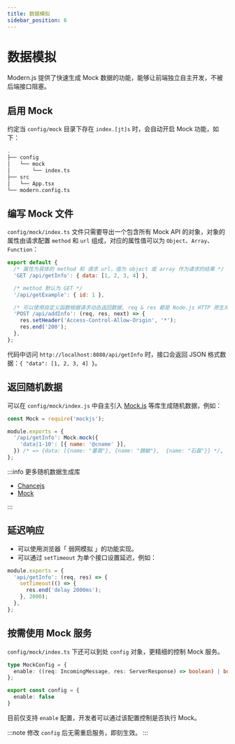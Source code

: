 ```yaml
---
title: 数据模拟
sidebar_position: 6
---
```

# 数据模拟

Modern.js 提供了快速生成 Mock 数据的功能，能够让前端独立自主开发，不被后端接口阻塞。

## 启用 Mock

约定当 `config/mock` 目录下存在 `index.[jt]s` 时，会自动开启 Mock 功能，如下：

```bash
.
├── config
│   └── mock
│       └── index.ts
├── src
│   └── App.tsx
└── modern.config.ts
```

## 编写 Mock 文件

`config/mock/index.ts` 文件只需要导出一个包含所有 Mock API 的对象，对象的属性由请求配置 `method` 和 `url` 组成，对应的属性值可以为 `Object`、`Array`、`Function`：

```js
export default {
  /* 属性为具体的 method 和 请求 url，值为 object 或 array 作为请求的结果 */
  'GET /api/getInfo': { data: [1, 2, 3, 4] },

  /* method 默认为 GET */
  '/api/getExample': { id: 1 },

  /* 可以使用自定义函数根据请求动态返回数据, req & res 都是 Node.js HTTP 原生对象 */
  'POST /api/addInfo': (req, res, next) => {
    res.setHeader('Access-Control-Allow-Origin', '*');
    res.end('200');
  },
};
```

代码中访问 `http://localhost:8080/api/getInfo` 时，接口会返回 JSON 格式数据：`{ "data": [1, 2, 3, 4] }`。

## 返回随机数据

可以在 `config/mock/index.js` 中自主引入 [Mock.js](https://github.com/nuysoft/Mock/wiki/Getting-Started) 等库生成随机数据，例如：

```js
const Mock = require('mockjs');

module.exports = {
  '/api/getInfo': Mock.mock({
    'data|1-10': [{ name: '@cname' }],
  }) /* => {data: [{name: "董霞"}, {name: "魏敏"},  {name: "石磊"}} */,
};
```

:::info 更多随机数据生成库

- [Chancejs](https://github.com/chancejs/chancejs)
- [Mock](https://github.com/nuysoft/Mock/wiki/Getting-Started)

:::

## 延迟响应

- 可以使用浏览器「 弱网模拟 」的功能实现。
- 可以通过 `setTimeout` 为单个接口设置延迟，例如：

```js
module.exports = {
  'api/getInfo': (req, res) => {
    setTimeout(() => {
      res.end('delay 2000ms');
    }, 2000);
  },
};
```

## 按需使用 Mock 服务

`config/mock/index.ts` 下还可以到处 `config` 对象，更精细的控制 Mock 服务。

```ts
type MockConfig = {
  enable: ((req: IncomingMessage, res: ServerResponse) => boolean) | boolean;
};

export const config = {
  enable: false
}
```

目前仅支持 `enable` 配置，开发者可以通过该配置控制是否执行 Mock。

:::note
修改 `config` 后无需重启服务，即刻生效。
:::
